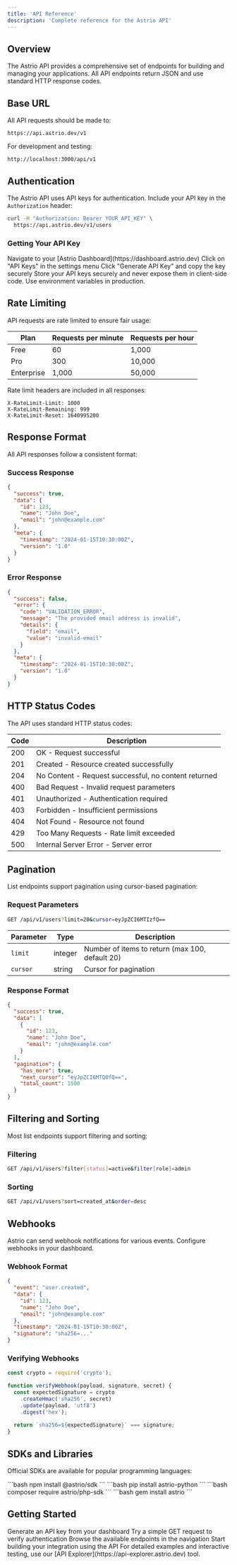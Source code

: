 ```yaml
---
title: 'API Reference'
description: 'Complete reference for the Astrio API'
---
```


## Overview

The Astrio API provides a comprehensive set of endpoints for building and managing your applications. All API endpoints return JSON and use standard HTTP response codes.

## Base URL

All API requests should be made to:

```
https://api.astrio.dev/v1
```

For development and testing:

```
http://localhost:3000/api/v1
```

## Authentication

The Astrio API uses API keys for authentication. Include your API key in the `Authorization` header:

```bash
curl -H "Authorization: Bearer YOUR_API_KEY" \
  https://api.astrio.dev/v1/users
```

### Getting Your API Key

<Steps>
  <Step title="Login to Dashboard">
    Navigate to your [Astrio Dashboard](https://dashboard.astrio.dev)
  </Step>
  <Step title="Go to API Settings">
    Click on "API Keys" in the settings menu
  </Step>
  <Step title="Generate New Key">
    Click "Generate API Key" and copy the key securely
  </Step>
</Steps>

<Warning>
Store your API keys securely and never expose them in client-side code. Use environment variables in production.
</Warning>

## Rate Limiting

API requests are rate limited to ensure fair usage:

| Plan | Requests per minute | Requests per hour |
|------|--------------------|--------------------|
| Free | 60 | 1,000 |
| Pro | 300 | 10,000 |
| Enterprise | 1,000 | 50,000 |

Rate limit headers are included in all responses:

```
X-RateLimit-Limit: 1000
X-RateLimit-Remaining: 999
X-RateLimit-Reset: 1640995200
```

## Response Format

All API responses follow a consistent format:

### Success Response

```json
{
  "success": true,
  "data": {
    "id": 123,
    "name": "John Doe",
    "email": "john@example.com"
  },
  "meta": {
    "timestamp": "2024-01-15T10:30:00Z",
    "version": "1.0"
  }
}
```

### Error Response

```json
{
  "success": false,
  "error": {
    "code": "VALIDATION_ERROR",
    "message": "The provided email address is invalid",
    "details": {
      "field": "email",
      "value": "invalid-email"
    }
  },
  "meta": {
    "timestamp": "2024-01-15T10:30:00Z",
    "version": "1.0"
  }
}
```

## HTTP Status Codes

The API uses standard HTTP status codes:

| Code | Description |
|------|-------------|
| 200 | OK - Request successful |
| 201 | Created - Resource created successfully |
| 204 | No Content - Request successful, no content returned |
| 400 | Bad Request - Invalid request parameters |
| 401 | Unauthorized - Authentication required |
| 403 | Forbidden - Insufficient permissions |
| 404 | Not Found - Resource not found |
| 429 | Too Many Requests - Rate limit exceeded |
| 500 | Internal Server Error - Server error |

## Pagination

List endpoints support pagination using cursor-based pagination:

### Request Parameters

```bash
GET /api/v1/users?limit=20&cursor=eyJpZCI6MTIzfQ==
```

| Parameter | Type | Description |
|-----------|------|-------------|
| `limit` | integer | Number of items to return (max 100, default 20) |
| `cursor` | string | Cursor for pagination |

### Response Format

```json
{
  "success": true,
  "data": [
    {
      "id": 123,
      "name": "John Doe",
      "email": "john@example.com"
    }
  ],
  "pagination": {
    "has_more": true,
    "next_cursor": "eyJpZCI6MTQ0fQ==",
    "total_count": 1500
  }
}
```

## Filtering and Sorting

Most list endpoints support filtering and sorting:

### Filtering

```bash
GET /api/v1/users?filter[status]=active&filter[role]=admin
```

### Sorting

```bash
GET /api/v1/users?sort=created_at&order=desc
```

## Webhooks

Astrio can send webhook notifications for various events. Configure webhooks in your dashboard.

### Webhook Format

```json
{
  "event": "user.created",
  "data": {
    "id": 123,
    "name": "John Doe",
    "email": "john@example.com"
  },
  "timestamp": "2024-01-15T10:30:00Z",
  "signature": "sha256=..."
}
```

### Verifying Webhooks

```javascript
const crypto = require('crypto');

function verifyWebhook(payload, signature, secret) {
  const expectedSignature = crypto
    .createHmac('sha256', secret)
    .update(payload, 'utf8')
    .digest('hex');
  
  return `sha256=${expectedSignature}` === signature;
}
```

## SDKs and Libraries

Official SDKs are available for popular programming languages:

<CardGroup cols={2}>
  <Card title="JavaScript/Node.js" icon="js" href="/sdks/javascript">
    ```bash
    npm install @astrio/sdk
    ```
  </Card>
  <Card title="Python" icon="python" href="/sdks/python">
    ```bash
    pip install astrio-python
    ```
  </Card>
  <Card title="PHP" icon="php" href="/sdks/php">
    ```bash
    composer require astrio/php-sdk
    ```
  </Card>
  <Card title="Ruby" icon="gem" href="/sdks/ruby">
    ```bash
    gem install astrio
    ```
  </Card>
</CardGroup>

## Getting Started

<Steps>
  <Step title="Get API Key">
    Generate an API key from your dashboard
  </Step>
  <Step title="Make Test Request">
    Try a simple GET request to verify authentication
  </Step>
  <Step title="Explore Endpoints">
    Browse the available endpoints in the navigation
  </Step>
  <Step title="Build Integration">
    Start building your integration using the API
  </Step>
</Steps>

<Note>
For detailed examples and interactive testing, use our [API Explorer](https://api-explorer.astrio.dev) tool.
</Note> 